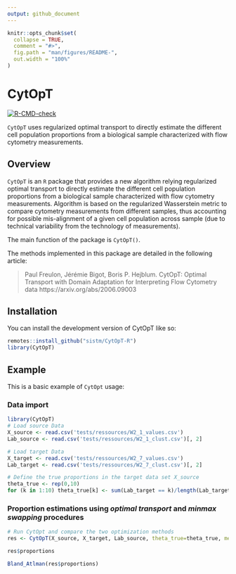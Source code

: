 ```yaml
---
output: github_document
---
```


<!-- README.md is generated from README.Rmd. Please edit that file -->

```r
knitr::opts_chunk$set(
  collapse = TRUE,
  comment = "#>",
  fig.path = "man/figures/README-",
  out.width = "100%"
)
```

# CytOpT


<!-- badges: start -->
[![R-CMD-check](https://github.com/sistm/CytOpt-R/workflows/R-CMD-check/badge.svg)](https://github.com/sistm/CytOpt-R/actions)
<!-- badges: end -->

`CytOpT` uses regularized optimal transport to directly estimate the different cell population proportions from a biological sample characterized with flow cytometry measurements.

## Overview

`CytOpT` is an `R` package that provides a new algorithm relying regularized optimal transport to directly estimate the different cell population proportions from a biological sample characterized with flow cytometry measurements. Algorithm is based on the regularized Wasserstein metric to compare cytometry measurements from different samples, thus accounting for possible mis-alignment of a given cell population across sample (due to technical variability from the technology of measurements).

The main function of the package is `CytOpT()`.

The methods implemented in this package are detailed in the following article:

> Paul Freulon, Jérémie Bigot, Boris P. Hejblum. CytOpT: Optimal Transport with Domain Adaptation for Interpreting Flow Cytometry data
> https://arxiv.org/abs/2006.09003

## Installation

You can install the development version of CytOpT like so:
```r
remotes::install_github("sistm/CytOpT-R")
library(CytOpT)
```


## Example

This is a basic example of `CytOpt` usage:

### Data import
```r
library(CytOpT)
# Load source Data
X_source <- read.csv('tests/ressources/W2_1_values.csv')
Lab_source <- read.csv('tests/ressources/W2_1_clust.csv')[, 2]

# Load target Data
X_target <- read.csv('tests/ressources/W2_7_values.csv')
Lab_target <- read.csv('tests/ressources/W2_7_clust.csv')[, 2]
```

```r
# Define the true proportions in the target data set X_source
theta_true <- rep(0,10)
for (k in 1:10) theta_true[k] <- sum(Lab_target == k)/length(Lab_target)
```

### Proportion estimations using *optimal transport* and *minmax swapping* procedures
```r
# Run CytOpt and compare the two optimization methods
res <- CytOpT(X_source, X_target, Lab_source, theta_true=theta_true, method='both')
```


```r
res$proportions
```


```r
Bland_Atlman(res$proportions)
```


